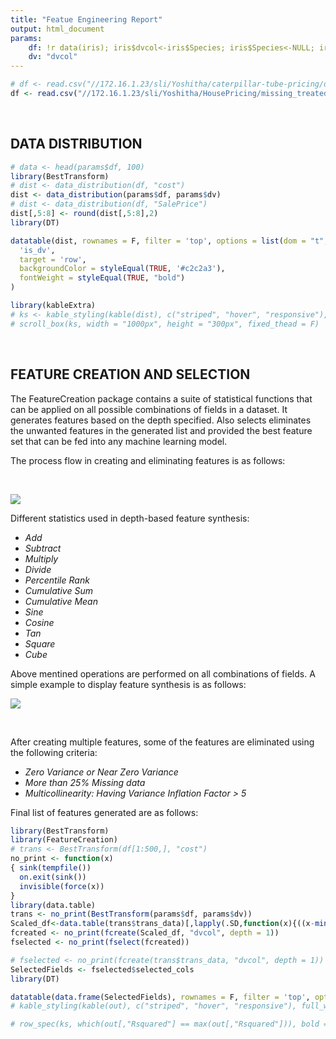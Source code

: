 ```yaml
---
title: "Featue Engineering Report"
output: html_document
params:
    df: !r data(iris); iris$dvcol<-iris$Species; iris$Species<-NULL; iris
    dv: "dvcol"
---
```


```r
# df <- read.csv("//172.16.1.23/sli/Yoshitha/caterpillar-tube-pricing/data/competition_data/train_set.csv")
df <- read.csv("//172.16.1.23/sli/Yoshitha/HousePricing/missing_treated_77cols.csv", row.names=1)

```

&nbsp;

## **DATA DISTRIBUTION **

```r
# data <- head(params$df, 100)
library(BestTransform)
# dist <- data_distribution(df, "cost")
dist <- data_distribution(params$df, params$dv)
# dist <- data_distribution(df, "SalePrice")
dist[,5:8] <- round(dist[,5:8],2)
library(DT)

datatable(dist, rownames = F, filter = 'top', options = list(dom = "t", paging = FALSE, scrollY = "50vh", scrollCollapse = T)) %>% formatStyle(
  'is_dv',
  target = 'row',
  backgroundColor = styleEqual(TRUE, '#c2c2a3'),
  fontWeight = styleEqual(TRUE, "bold")
)

library(kableExtra)
# ks <- kable_styling(kable(dist), c("striped", "hover", "responsive"), full_width = F, fixed_thead = T, position = "center")
# scroll_box(ks, width = "1000px", height = "300px", fixed_thead = F)


```

&nbsp;

## **FEATURE CREATION AND SELECTION **

The FeatureCreation package contains a suite of statistical functions that can be applied on all possible combinations of fields in a dataset. It generates features based on the depth specified. Also selects eliminates the unwanted features in the generated list and provided the best feature set that can be fed into any machine learning model.

The process flow in creating and eliminating features is as follows:

&nbsp;

![](`r system.file("logos/FeatureCreationWorkflow.png", package = "FeatureCreation")`)


Different statistics used in depth-based feature synthesis:

- *Add*
- *Subtract*
- *Multiply*
- *Divide*
- *Percentile Rank*
- *Cumulative Sum*
- *Cumulative Mean*
- *Sine*
- *Cosine*
- *Tan*
- *Square*
- *Cube*

Above mentined operations are performed on all combinations of fields. A simple example to display feature synthesis is as follows:

![](`r system.file("logos/FcreateExample.png", package = "FeatureCreation")`)


&nbsp;

After creating multiple features, some of the features are eliminated using the following criteria:

- *Zero Variance or Near Zero Variance*
- *More than 25% Missing data*
- *Multicollinearity: Having Variance Inflation Factor > 5*

Final list of features generated are as follows:

```r
library(BestTransform)
library(FeatureCreation)
# trans <- BestTransform(df[1:500,], "cost")
no_print <- function(x)
{ sink(tempfile())
  on.exit(sink())
  invisible(force(x))
}
library(data.table)
trans <- no_print(BestTransform(params$df, params$dv))
Scaled_df<-data.table(trans$trans_data)[,lapply(.SD,function(x){((x-min(x))/(max(x)-min(x)))}),.SDcols=colnames(trans$trans_data)[colnames(trans$trans_data) != "dvcol"]]
fcreated <- no_print(fcreate(Scaled_df, "dvcol", depth = 1))
fselected <- no_print(fselect(fcreated))

# fselected <- no_print(fcreate(trans$trans_data, "dvcol", depth = 1))
SelectedFields <- fselected$selected_cols
library(DT)

datatable(data.frame(SelectedFields), rownames = F, filter = 'top', options = list(dom = "t", paging = FALSE, scrollY = "50vh", scrollCollapse = T))
# kable_styling(kable(out), c("striped", "hover", "responsive"), full_width = F, fixed_thead = T, position = "left")

# row_spec(ks, which(out[,"Rsquared"] == max(out[,"Rsquared"])), bold = T, color = "black", background = "#00ff00")
  
```

&nbsp;
